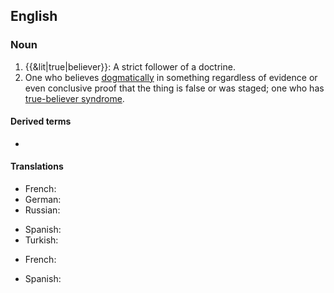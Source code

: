 ==English==

===Noun===
{{en-noun}}

# {{&lit|true|believer}}: A strict follower of a doctrine.
# One who believes [[dogmatic]]ally in something regardless of evidence or even conclusive proof that the thing is false or was staged; one who has [[true-believer syndrome]].

====Derived terms====
* {{l|en|true-believer syndrome}}

====Translations====
{{trans-top|strict follower of a doctrine}}
* French: {{t|fr|vrai croyant|m}}
* German: {{t|de|Rechtgläubiger|m}}
* Russian: {{t+|ru|правове́рный}}
{{trans-mid}}
* Spanish: {{t|es|creyente verdadero|m}}
* Turkish: {{t|tr|gerçek iman sahibi kimse}}
{{trans-bottom}}

{{trans-top|one who believes in something dogmatically even if it is proven false; a sufferer of true-believer syndrome}}
* French: {{t|fr|vrai croyant|m}}
{{trans-mid}}
* Spanish: {{t|es|creyente verdadero|m}}
{{trans-bottom}}